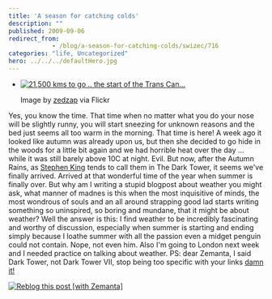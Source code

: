 ```yaml
---
title: 'A season for catching colds'
description: ""
published: 2009-09-06
redirect_from: 
            - /blog/a-season-for-catching-colds/swizec/716
categories: "life, Uncategorized"
hero: ../../../defaultHero.jpg
---
```


-   [![21,500 kms to go .. the start of the Trans Can...](http://farm4.static.flickr.com/3492/3890583845_0a699a5330_m.jpg "21,500 kms to go .. the start of the Trans Can...")](http://www.flickr.com/photos/33363480@N05/3890583845/)

    Image by [zedzap](http://www.flickr.com/photos/33363480@N05/3890583845/) via Flickr

Yes, you know the time. That time when no matter what you do your nose will be slightly runny, you will start sneezing for unknown reasons and the bed just seems all too warm in the morning. That time is here! A week ago it looked like autumn was already upon us, but then she decided to go hide in the woods for a little bit again and we had horrible heat over the day ... while it was still barely above 10C at night. Evil. But now, after the Autumn Rains, as [Stephen King](http://en.wikipedia.org/wiki/Stephen_King "Stephen King") tends to call them in The Dark Tower, it seems we've finally arrived. Arrived at that wonderful time of the year when summer is finally over. But why am I writing a stupid blogpost about weather you might ask, what manner of madnes is this when the most inquisitive of minds, the most wondrous of souls and an all around strapping good lad starts writing something so uninspired, so boring and mundane, that it might be about weather? Well the answer is this: I find weather to be incredibly fascinating and worthy of discussion, especially when summer is starting and ending simply because I loathe summer with all the passion even a midget penguin could not contain. Nope, not even him. Also I'm going to London next week and I needed practice on talking about weather. PS: dear Zemanta, I said Dark Tower, not Dark Tower VII, stop being too specific with your links [damn it!](http://en.wikipedia.org/wiki/Damnation "Damnation")

[![Reblog this post \[with Zemanta\]](http://img.zemanta.com/reblog_e.png?x-id=6fa79d83-1e02-4bde-8b5a-dfe7fe6a2c3b)](http://reblog.zemanta.com/zemified/6fa79d83-1e02-4bde-8b5a-dfe7fe6a2c3b/ "Reblog this post \[with Zemanta]")
